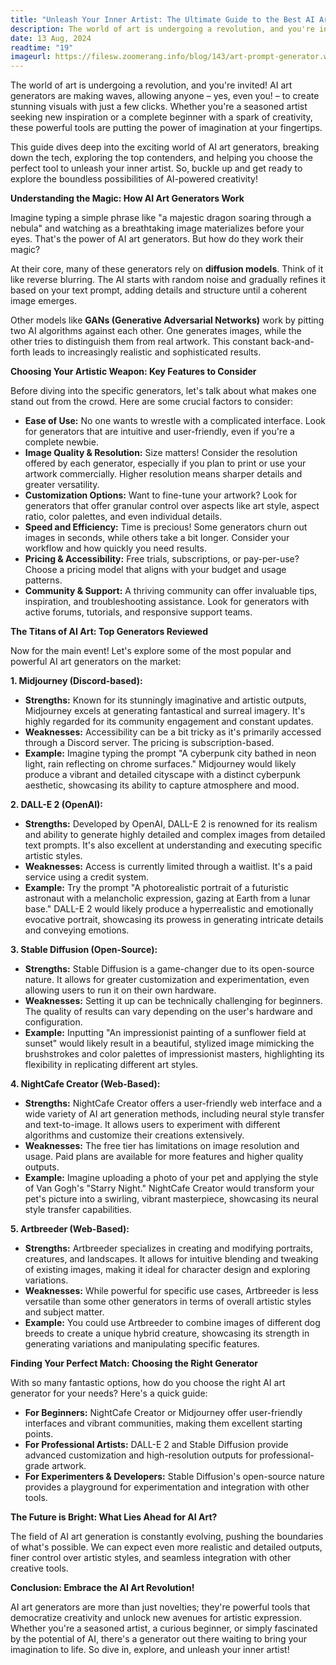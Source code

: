 ```yaml
---
title: "Unleash Your Inner Artist: The Ultimate Guide to the Best AI Art Generators"
description: The world of art is undergoing a revolution, and you're invited!  AI art generators are making waves, allowing anyone – yes, even you! – to create stunning visuals with just a few clicks. Whether you're a seasoned artist seeking new inspiration or a complete beginner with a spark of creativity, these powerful tools are putting the power of imagination at your fingertips.
date: 13 Aug, 2024
readtime: "19"
imageurl: https://filesw.zoomerang.info/blog/143/art-prompt-generator.webp?
---
```


The world of art is undergoing a revolution, and you're invited!  AI art generators are making waves, allowing anyone – yes, even you! – to create stunning visuals with just a few clicks. Whether you're a seasoned artist seeking new inspiration or a complete beginner with a spark of creativity, these powerful tools are putting the power of imagination at your fingertips.

This guide dives deep into the exciting world of AI art generators, breaking down the tech, exploring the top contenders, and helping you choose the perfect tool to unleash your inner artist. So, buckle up and get ready to explore the boundless possibilities of AI-powered creativity!

**Understanding the Magic: How AI Art Generators Work**

Imagine typing a simple phrase like "a majestic dragon soaring through a nebula" and watching as a breathtaking image materializes before your eyes. That's the power of AI art generators. But how do they work their magic?

At their core, many of these generators rely on **diffusion models**. Think of it like reverse blurring. The AI starts with random noise and gradually refines it based on your text prompt, adding details and structure until a coherent image emerges.

Other models like **GANs (Generative Adversarial Networks)** work by pitting two AI algorithms against each other. One generates images, while the other tries to distinguish them from real artwork. This constant back-and-forth leads to increasingly realistic and sophisticated results.

**Choosing Your Artistic Weapon: Key Features to Consider**

Before diving into the specific generators, let's talk about what makes one stand out from the crowd. Here are some crucial factors to consider:

* **Ease of Use:**  No one wants to wrestle with a complicated interface. Look for generators that are intuitive and user-friendly, even if you're a complete newbie.
* **Image Quality & Resolution:**  Size matters!  Consider the resolution offered by each generator, especially if you plan to print or use your artwork commercially. Higher resolution means sharper details and greater versatility.
* **Customization Options:**  Want to fine-tune your artwork? Look for generators that offer granular control over aspects like art style, aspect ratio, color palettes, and even individual details.
* **Speed and Efficiency:**  Time is precious!  Some generators churn out images in seconds, while others take a bit longer. Consider your workflow and how quickly you need results.
* **Pricing & Accessibility:**  Free trials, subscriptions, or pay-per-use?  Choose a pricing model that aligns with your budget and usage patterns.
* **Community & Support:**  A thriving community can offer invaluable tips, inspiration, and troubleshooting assistance. Look for generators with active forums, tutorials, and responsive support teams.

**The Titans of AI Art: Top Generators Reviewed**

Now for the main event! Let's explore some of the most popular and powerful AI art generators on the market:

**1. Midjourney (Discord-based):**

* **Strengths:**  Known for its stunningly imaginative and artistic outputs, Midjourney excels at generating fantastical and surreal imagery. It's highly regarded for its community engagement and constant updates.
* **Weaknesses:**  Accessibility can be a bit tricky as it's primarily accessed through a Discord server.  The pricing is subscription-based.
* **Example:**  Imagine typing the prompt "A cyberpunk city bathed in neon light, rain reflecting on chrome surfaces."  Midjourney would likely produce a vibrant and detailed cityscape with a distinct cyberpunk aesthetic, showcasing its ability to capture atmosphere and mood.

**2. DALL-E 2 (OpenAI):**

* **Strengths:**  Developed by OpenAI, DALL-E 2 is renowned for its realism and ability to generate highly detailed and complex images from detailed text prompts. It's also excellent at understanding and executing specific artistic styles.
* **Weaknesses:**  Access is currently limited through a waitlist. It's a paid service using a credit system.
* **Example:**  Try the prompt "A photorealistic portrait of a futuristic astronaut with a melancholic expression, gazing at Earth from a lunar base." DALL-E 2 would likely produce a hyperrealistic and emotionally evocative portrait, showcasing its prowess in generating intricate details and conveying emotions.

**3. Stable Diffusion (Open-Source):**

* **Strengths:**  Stable Diffusion is a game-changer due to its open-source nature. It allows for greater customization and experimentation, even allowing users to run it on their own hardware.  
* **Weaknesses:**  Setting it up can be technically challenging for beginners. The quality of results can vary depending on the user's hardware and configuration.
* **Example:**  Inputting "An impressionist painting of a sunflower field at sunset" would likely result in a beautiful, stylized image mimicking the brushstrokes and color palettes of impressionist masters, highlighting its flexibility in replicating different art styles.

**4. NightCafe Creator (Web-Based):**

* **Strengths:**  NightCafe Creator offers a user-friendly web interface and a wide variety of AI art generation methods, including neural style transfer and text-to-image. It allows users to experiment with different algorithms and customize their creations extensively.
* **Weaknesses:**  The free tier has limitations on image resolution and usage. Paid plans are available for more features and higher quality outputs.
* **Example:**  Imagine uploading a photo of your pet and applying the style of Van Gogh's "Starry Night." NightCafe Creator would transform your pet's picture into a swirling, vibrant masterpiece, showcasing its neural style transfer capabilities.

**5. Artbreeder (Web-Based):**

* **Strengths:**  Artbreeder specializes in creating and modifying portraits, creatures, and landscapes. It allows for intuitive blending and tweaking of existing images, making it ideal for character design and exploring variations.
* **Weaknesses:**  While powerful for specific use cases, Artbreeder is less versatile than some other generators in terms of overall artistic styles and subject matter.
* **Example:**  You could use Artbreeder to combine images of different dog breeds to create a unique hybrid creature, showcasing its strength in generating variations and manipulating specific features.

**Finding Your Perfect Match: Choosing the Right Generator**

With so many fantastic options, how do you choose the right AI art generator for your needs?  Here's a quick guide:

* **For Beginners:**  NightCafe Creator or Midjourney offer user-friendly interfaces and vibrant communities, making them excellent starting points.
* **For Professional Artists:**  DALL-E 2 and Stable Diffusion provide advanced customization and high-resolution outputs for professional-grade artwork.
* **For Experimenters & Developers:**  Stable Diffusion's open-source nature provides a playground for experimentation and integration with other tools.

**The Future is Bright: What Lies Ahead for AI Art?**

The field of AI art generation is constantly evolving, pushing the boundaries of what's possible. We can expect even more realistic and detailed outputs, finer control over artistic styles, and seamless integration with other creative tools.

**Conclusion: Embrace the AI Art Revolution!**

AI art generators are more than just novelties; they're powerful tools that democratize creativity and unlock new avenues for artistic expression. Whether you're a seasoned artist, a curious beginner, or simply fascinated by the potential of AI, there's a generator out there waiting to bring your imagination to life. So dive in, explore, and unleash your inner artist!
